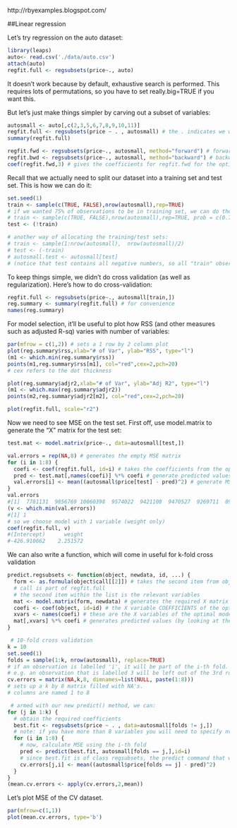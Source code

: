 http://rbyexamples.blogspot.com/

##Linear regression 

Let's try regression on the auto dataset:
```r
library(leaps)
auto<- read.csv('./data/auto.csv')
attach(auto)
regfit.full <- regsubsets(price~., auto)
```
 It doesn't work because by default, exhaustive search is performed.
 This requires lots of permutations, so you have to set really.big=TRUE if you want this.

But let's just make things simpler by carving out a subset of variables:
```r
autosmall <- auto[,c(2,3,5,6,7,8,9,10,11)]
regfit.full <- regsubsets(price ~ . , autosmall) # the . indicates we want all variables to be considered.
summary(regfit.full)

regfit.fwd <- regsubsets(price~., autosmall, method="forward") # forward stepwise selection
regfit.bwd <- regsubsets(price~., autosmall, method="backward") # backward stepwise selection
coef(regfit.fwd,3) # gives the coefficients for regfit.fwd for the optimal 3-variable model
```
Recall that we actually need to split our dataset into a training set and test set. This is how we can do it:
```r
set.seed(1)
train <- sample(c(TRUE, FALSE),nrow(autosmall),rep=TRUE)
# if we wanted 75% of observations to be in training set, we can do the below:
# train <- sample(c(TRUE, FALSE),nrow(autosmall),rep=TRUE, prob = c(0.75, 0.25))
test <- (!train)

# another way of allocating the training/test sets:
# train <- sample(1:nrow(autosmall),  nrow(autosmall)/2)
# test <- (-train)
# autosmall.test <- autosmall[test]
# (notice that test contains all negative numbers, so all "train" observations are excluded)
```
 To keep things simple, we didn't do cross validation (as well as regularization).
Here's how to do cross-validation:
```r
regfit.full <- regsubsets(price~., autosmall[train,])
reg.summary <- summary(regfit.full) # for convenience
names(reg.summary)
```
 For model selection, it'll be useful to plot how RSS (and other measures such as adjusted R-sq) varies with number of variables:
```r
par(mfrow = c(1,2)) # sets a 1 row by 2 column plot
plot(reg.summary$rss,xlab="# of Var", ylab="RSS", type="l")
(m1 <- which.min(reg.summary$rss))
points(m1,reg.summary$rss[m1], col="red",cex=2,pch=20)
# cex refers to the dot thickness

plot(reg.summary$adjr2,xlab="# of Var", ylab="Adj R2", type="l")
(m1 <- which.max(reg.summary$adjr2))
points(m2,reg.summary$adjr2[m2], col="red",cex=2,pch=20)

plot(regfit.full, scale="r2")
```
Now we need to see MSE on the test set. First off, use model.matrix to generate the "X" matrix for the test set:
```r
test.mat <- model.matrix(price~., data=autosmall[test,])

val.errors = rep(NA,8) # generates the empty MSE matrix
for (i in 1:8) {
  coefi <- coef(regfit.full, id=i) # takes the coefficients from the optimal model with i variables
  pred <- test.mat[,names(coefi)] %*% coefi # generate predicted values of each observation
  val.errors[i] <- mean((autosmall$price[test] - pred)^2) # generate MSE for i-th model
}
val.errors
#[1]  7781131  9856769 10060398  9574022  9421108  9470527  9269711  8942316
(v <- which.min(val.errors))
#[1] 1
# so we choose model with 1 variable (weight only)
coef(regfit.full, v)
#(Intercept)      weight 
#-426.910662    2.251572
```
We can also write a function, which will come in useful for k-fold cross validation
```r
predict.regsubsets <- function(object, newdata, id, ...) {
  form <- as.formula(object$call[[2]]) # takes the second item from object$call list
  # call is part of regfit.full
  # the second item within the list is the relevant variables
  mat <- model.matrix(form, newdata) # generates the required X matrix using the formula
  coefi <- coef(object, id=id) # the X variable COEFFICIENTS of the optimal model
  xvars <- names(coefi) # these are the X variables of the optimal model
  mat[,xvars] %*% coefi # generates predicted values (by looking at the relevant columns only)
}

 # 10-fold cross validation
k = 10
set.seed(1)
folds = sample(1:k, nrow(autosmall), replace=TRUE) 
# if an observation is labelled 'i', it will be part of the i-th fold.
# e.g. an observation that is labelled 3 will be left out of the 3rd round of cross validation
cv.errors = matrix(NA,k,8, dimnames=list(NULL, paste(1:8)))
# sets up a k by 8 matrix filled with NA's. 
# columns are named 1 to 8

 # armed with our new predict() method, we can:
for (j in 1:k) {
  # obtain the required coefficients
  best.fit <- regsubsets(price ~ . , data=autosmall[folds != j,])
  # note: if you have more than 8 variables you will need to specify nvmax in the above command
  for (i in 1:8) {
    # now, calculate MSE using the i-th fold
    pred <- predict(best.fit, autosmall[folds == j,],id=i)
    # since best.fit is of class regsubsets, the predict command that was created will work on it.
    cv.errors[j,i] <- mean((autosmall$price[folds == j] - pred)^2)
  }
}
(mean.cv.errors <- apply(cv.errors,2,mean))
```
Let's plot MSE of the CV dataset.
```r
par(mfrow=c(1,1))
plot(mean.cv.errors, type='b')
```
